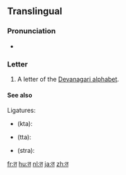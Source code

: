 {{Devanagari character info|hex=924|name=DEVANAGARI LETTER TA|image=[[File:Deva-त-order.gif|100px]]}}
==Translingual==

===Pronunciation===
* {{IPA|/t̪ə/|lang=mul}}

===Letter===
{{mul-deva|ta}}

# A letter of the [[Devanagari alphabet]].

====See also====
Ligatures:
* {{Deva|[[क्त]]}} (kta): {{compound|lang=mul|क|त|sc=Deva|nocat=1}}
* {{Deva|[[त्त]]}} (tta): {{compound|lang=mul|त|त|sc=Deva|nocat=1}}
* {{Deva|[[स्त्र]]}} (stra): {{compound|lang=mul|स|त|र|sc=Deva|nocat=1}}

[[fr:त]]
[[hu:त]]
[[nl:त]]
[[ja:त]]
[[zh:त]]